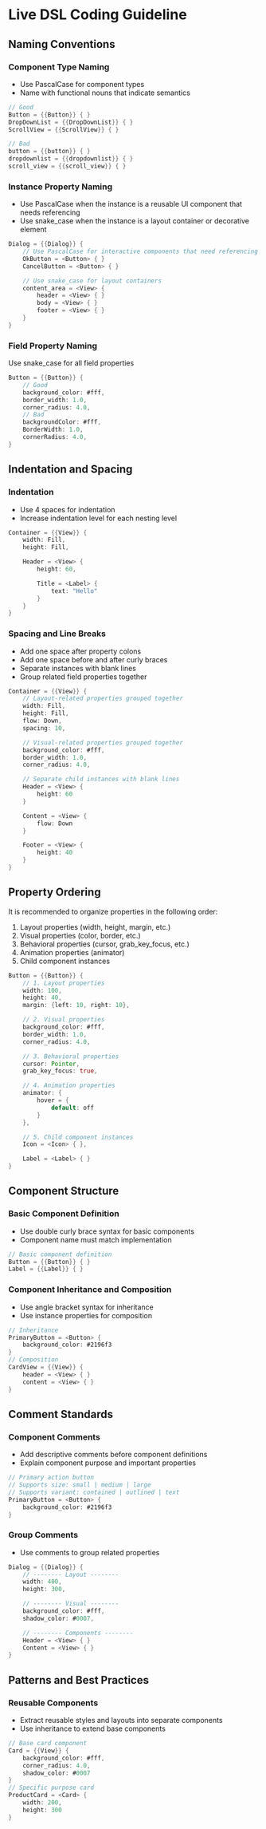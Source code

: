 # Live DSL Coding Guideline

## Naming Conventions

### Component Type Naming

- Use PascalCase for component types
- Name with functional nouns that indicate semantics

```rust
// Good
Button = {{Button}} { }
DropDownList = {{DropDownList}} { }
ScrollView = {{ScrollView}} { }

// Bad
button = {{button}} { }
dropdownlist = {{dropdownlist}} { }
scroll_view = {{scroll_view}} { }
```
### Instance Property Naming

- Use PascalCase when the instance is a reusable UI component that needs referencing
- Use snake_case when the instance is a layout container or decorative element

```rust
Dialog = {{Dialog}} {
    // Use PascalCase for interactive components that need referencing
    OkButton = <Button> { }
    CancelButton = <Button> { }

    // Use snake_case for layout containers
    content_area = <View> {
        header = <View> { }
        body = <View> { }
        footer = <View> { }
    }
}
```
### Field Property Naming

Use snake_case for all field properties

```rust
Button = {{Button}} {
    // Good
    background_color: #fff,
    border_width: 1.0,
    corner_radius: 4.0,
    // Bad
    backgroundColor: #fff,
    BorderWidth: 1.0,
    cornerRadius: 4.0,
}
```

## Indentation and Spacing

### Indentation

- Use 4 spaces for indentation
- Increase indentation level for each nesting level

```rust
Container = {{View}} {
    width: Fill,
    height: Fill,

    Header = <View> {
        height: 60,

        Title = <Label> {
            text: "Hello"
        }
    }
}
```

### Spacing and Line Breaks

- Add one space after property colons
- Add one space before and after curly braces
- Separate instances with blank lines
- Group related field properties together

```rust
Container = {{View}} {
    // Layout-related properties grouped together
    width: Fill,
    height: Fill,
    flow: Down,
    spacing: 10,

    // Visual-related properties grouped together
    background_color: #fff,
    border_width: 1.0,
    corner_radius: 4.0,

    // Separate child instances with blank lines
    Header = <View> {
        height: 60
    }

    Content = <View> {
        flow: Down
    }

    Footer = <View> {
        height: 40
    }
}
```


## Property Ordering

It is recommended to organize properties in the following order:

1. Layout properties (width, height, margin, etc.)
2. Visual properties (color, border, etc.)
3. Behavioral properties (cursor, grab_key_focus, etc.)
4. Animation properties (animator)
5. Child component instances

```rust
Button = {{Button}} {
    // 1. Layout properties
    width: 100,
    height: 40,
    margin: {left: 10, right: 10},

    // 2. Visual properties
    background_color: #fff,
    border_width: 1.0,
    corner_radius: 4.0,

    // 3. Behavioral properties
    cursor: Pointer,
    grab_key_focus: true,

    // 4. Animation properties
    animator: {
        hover = {
            default: off
        }
    },

    // 5. Child component instances
    Icon = <Icon> { },

    Label = <Label> { }
}
```

## Component Structure

### Basic Component Definition

- Use double curly brace syntax for basic components
- Component name must match implementation

```rust
// Basic component definition
Button = {{Button}} { }
Label = {{Label}} { }
```

### Component Inheritance and Composition

- Use angle bracket syntax for inheritance
- Use instance properties for composition

```rust
// Inheritance
PrimaryButton = <Button> {
    background_color: #2196f3
}
// Composition
CardView = {{View}} {
    header = <View> { }
    content = <View> { }
}
```

## Comment Standards

### Component Comments

- Add descriptive comments before component definitions
- Explain component purpose and important properties

```rust
// Primary action button
// Supports size: small | medium | large
// Supports variant: contained | outlined | text
PrimaryButton = <Button> {
    background_color: #2196f3
}
```
### Group Comments

- Use comments to group related properties

```rust
Dialog = {{Dialog}} {
    // -------- Layout --------
    width: 400,
    height: 300,

    // -------- Visual --------
    background_color: #fff,
    shadow_color: #0007,

    // -------- Components --------
    Header = <View> { }
    Content = <View> { }
}
```

## Patterns and Best Practices

### Reusable Components

- Extract reusable styles and layouts into separate components
- Use inheritance to extend base components

```rust
// Base card component
Card = {{View}} {
    background_color: #fff,
    corner_radius: 4.0,
    shadow_color: #0007
}
// Specific purpose card
ProductCard = <Card> {
    width: 200,
    height: 300
}
```
